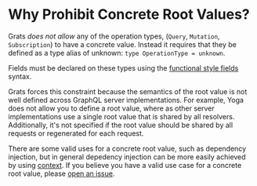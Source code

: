 # Why Prohibit Concrete Root Values?

Grats _does not allow_ any of the operation types, (`Query`, `Mutation`, `Subscription`) to have a concrete value. Instead it requires that they be defined as a type alias of unknown: `type OperationType = unknown`.

Fields must be declared on these types using the [functional style fields](../04-docblock-tags/02-fields.mdx#function-style-fields) syntax.

Grats forces this constraint because the semantics of the root value is not well defined across GraphQL server implementations. For example, Yoga does not allow you to define a root value, where as other server implementations use a single root value that is shared by all resolvers. Additionally, it's not specified if the root value should be shared by all requests or regenerated for each request.

There are some valid uses for a concrete root value, such as dependency injection, but in general depedency injection can be more easily achieved by using [context](../04-docblock-tags/04-context.mdx). If you believe you have a valid use case for a concrete root value, please [open an issue](https://github.com/captbaritone/grats/issues).